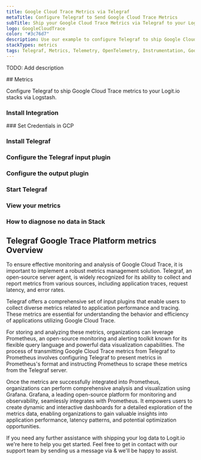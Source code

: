 ```yaml
---
title: Google Cloud Trace Metrics via Telegraf
metaTitle: Configure Telegraf to Send Google Cloud Trace Metrics
subTitle: Ship your Google Cloud Trace Metrics via Telegraf to your Logit.io Stack
logo: GoogleCloudTrace
color: "#3c76d7"
description: Use our example to configure Telegraf to ship Google Cloud Trace metrics to Logit.io. Configure Telegraf to send Google Cloud Trace metrics to ELK.
stackTypes: metrics
tags: Telegraf, Metrics, Telemetry, OpenTelemetry, Instrumentation, Google Cloud Trace, Distributed Tracing
---
```


TODO: Add description

<Steps>
  ## Metrics

  Configure Telegraf to ship Google Cloud Trace metrics to your Logit.io stacks via Logstash.
  
  ### Install Integration
  <InstallIntegration/>
  ### Set Credentials in GCP

  <SetGCPCredentials intro="Google Cloud Trace is a distributed tracing system provided by Google Cloud that helps organizations understand the performance and behavior of their applications. It allows for the collection, analysis, and visualization of latency data to identify and troubleshoot performance issues within complex distributed systems."/>
  
  ### Install Telegraf

  <InstallTelegraf />

  ### Configure the Telegraf input plugin

  <TelegrafStackDriverInput metric_type="cloudtrace.googleapis.com"/>

  ### Configure the output plugin

  <TelegrafOutputPlugin />

  ### Start Telegraf

  <StartTelegraf />

  ### View your metrics
  <LaunchStack stackType="metrics" source="Google_Cloud_Trace_Metrics_via_Telegraf" utmMedium="metrics" utmCampaign="telegraf-GoogleTrace-metrics" />

  ### How to diagnose no data in Stack

  <DiagnoseNoData />
</Steps>

## Telegraf Google Trace Platform metrics Overview

To ensure effective monitoring and analysis of Google Cloud Trace, it is important to implement a robust 
metrics management solution. Telegraf, an open-source server agent, is widely recognized for its ability 
to collect and report metrics from various sources, including application traces, request latency, and error rates.

Telegraf offers a comprehensive set of input plugins that enable users to collect diverse metrics 
related to application performance and tracing. These metrics are essential for understanding the 
behavior and efficiency of applications utilizing Google Cloud Trace.

For storing and analyzing these metrics, organizations can leverage Prometheus, an open-source 
monitoring and alerting toolkit known for its flexible query language and powerful data visualization 
capabilities. The process of transmitting Google Cloud Trace metrics from Telegraf to Prometheus 
involves configuring Telegraf to present metrics in Prometheus's format and instructing Prometheus 
to scrape these metrics from the Telegraf server.

Once the metrics are successfully integrated into Prometheus, organizations can perform comprehensive 
analysis and visualization using Grafana. Grafana, a leading open-source platform for monitoring 
and observability, seamlessly integrates with Prometheus. It empowers users to create dynamic and 
interactive dashboards for a detailed exploration of the metrics data, enabling organizations to 
gain valuable insights into application performance, latency patterns, and potential optimization opportunities.

If you need any further assistance with shipping your log data to Logit.io we're here to help you get started. 
Feel free to get in contact with our support team by sending us a message via <IntercomButton text="live chat" /> & we'll be happy to assist.
